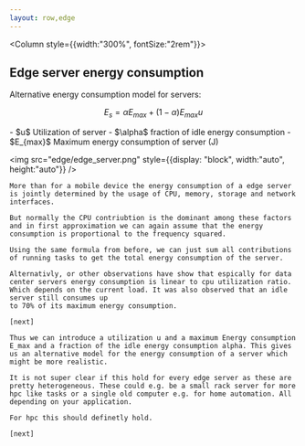 ```yaml
---
layout: row,edge
---
```

<Column style={{width:"300%", fontSize:"2rem"}}>

## Edge server energy consumption

Alternative energy consumption model for servers:

$$
E_s = \alpha E_{max} + (1-\alpha) E_{max} u
$$


<Params>
-   $u$ Utilization of server
-   $\alpha$ fraction of idle energy consumption
-   $E_{max}$ Maximum energy consumption of server (J)
</Params>


</Column>

<Column>


<img src="edge/edge_server.png" style={{display: "block", width:"auto", height:"auto"}} />

</Column>

<Navbar sections={false} />

<Note>
    
    More than for a mobile device the energy consumption of a edge server is jointly determined by the usage of CPU, memory, storage and network interfaces.

    But normally the CPU contriubtion is the dominant among these factors and in first approximation we can again assume that the energy consumption is proportional to the frequency squared. 

    Using the same formula from before, we can just sum all contributions of running tasks to get the total energy consumption of the server.

    Alternativly, or other observations have show that espically for data center servers energy consumption is linear to cpu utilization ratio. Which depends on the current load. It was also observed that an idle server still consumes up 
    to 70% of its maximum energy consumption.

    [next]

    Thus we can introduce a utilization u and a maximum Energy consumption E_max and a fraction of the idle energy consumption alpha. This gives us an alternative model for the energy consumption of a server which might be more realistic.

    It is not super clear if this hold for every edge server as these are pretty heterogeneous. These could e.g. be a small rack server for more hpc like tasks or a single old computer e.g. for home automation. All depending on your application.

    For hpc this should definetly hold. 

    [next]    

</Note>
